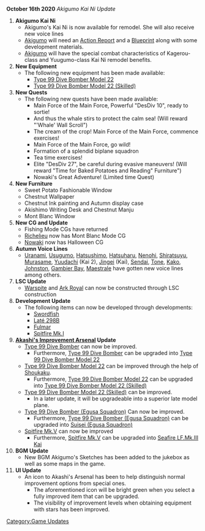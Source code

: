 '''October 16th 2020''' ''Akigumo Kai Ni Update''

#'''Akigumo Kai Ni'''
#* Akigumo's Kai Ni is now available for remodel. She will also receive new voice lines
#* [[Akigumo]] will need an [[Action Report]] and a [[Blueprint]] along with some development materials.
#* [[Akigumo]] will have the special combat characteristics of Kagerou-class and Yuugumo-class Kai Ni remodel benefits.
#'''New Equipment'''
#* The following new equipment has been made available:
#**[[Type 99 Dive Bomber Model 22]]
#**[[Type 99 Dive Bomber Model 22 (Skilled)]]
#'''New Quests'''
#* The following new quests have been made available:
#** Main Force of the Main Force, Powerful "DesDiv 10", ready to sortie!
#** And thus the whale stirs to protect the calm sea! (Will reward "'Whale' Wall Scroll")
#** The cream of the crop! Main Force of the Main Force, commence exercises!
#** Main Force of the Main Force, go wild!
#** Formation of a splendid biplane squadron
#** Tea time exercises!
#** Elite "DesDiv 27", be careful during evasive maneuvers! (Will reward "Time for Baked Potatoes and Reading" Furniture")
#** Nowaki's Great Adventure! (Limited time Quest)
#'''New Furniture'''
#* Sweet Potato Fashionable Window
#* Chestnut Wallpaper
#* Chestnut Ink painting and Autumn display case
#* Akishimo Writing Desk and Chestnut Manju
#* Mont Blanc Window
#'''New CG and Update'''
#* Fishing Mode CGs have returned
#* [[Richelieu]] now has Mont Blanc Mode CG
#* [[Nowaki]] now has Halloween CG
#'''Autumn Voice Lines'''
#* [[Uranami]], [[Usugumo]], [[Hatsushimo]], [[Hatsuharu]], [[Nenohi]], [[Shiratsuyu]], [[Murasame]], [[Yuudachi]] (Kai 2), [[Jingei]] (Kai), [[Sendai]], [[Tone]], [[Kako]], [[Johnston]], [[Gambier Bay]], [[Maestrale]] have gotten new voice lines among others.
#'''LSC Update'''
#* [[Warspite]] and [[Ark Royal]] can now be constructed through LSC construction
#'''Development Update'''
#*The following items can now be developed through developments:
#**[[Swordfish]]
#**[[Laté 298B]]
#**[[Fulmar]]
#**[[Spitfire Mk.I]]
#'''[[Akashi's Improvement Arsenal]] Update'''
#* [[Type 99 Dive Bomber]] can now be improved.
#** Furthermore, [[Type 99 Dive Bomber]] can be upgraded into [[Type 99 Dive Bomber Model 22]]
#* [[Type 99 Dive Bomber Model 22]] can be improved through the help of [[Shoukaku]].
#** Furthermore, [[Type 99 Dive Bomber Model 22]] can be upgraded into [[Type 99 Dive Bomber Model 22 (Skilled)]]
#* [[Type 99 Dive Bomber Model 22 (Skilled)]] can be improved.
#** In a later update, it will be upgradeable into a superior late model plane.
#* [[Type 99 Dive Bomber (Egusa Squadron)]] Can now be improved.
#** Furthermore, [[Type 99 Dive Bomber (Egusa Squadron)]] can be upgraded into [[Suisei (Egusa Squadron)]]
#* [[Spitfire Mk.V]] can now be improved
#** Furthermore, [[Spitfire Mk.V]] can be upgraded into [[Seafire LF.Mk.III Kai]]
#'''BGM Update'''
#* New BGM Akigumo's Sketches has been added to the jukebox as well as some maps in the game.
#'''UI Update'''
#*  An icon to Akashi's Arsenal has been to help distinguish normal improvement options from special ones.
#** The aforementioned icon will be bright green when you select a fully improved item that can be upgraded.
#** The visibility of improvement levels when obtaining equipment with stars has been improved.
[[Category:Game Updates]]